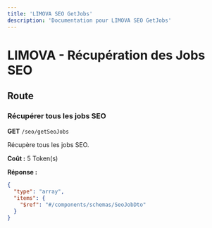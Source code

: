 ```yaml
---
title: 'LIMOVA SEO GetJobs'
description: 'Documentation pour LIMOVA SEO GetJobs'
---
```


# LIMOVA - Récupération des Jobs SEO

## Route

### Récupérer tous les jobs SEO
**GET** `/seo/getSeoJobs`

Récupère tous les jobs SEO.

**Coût :** 5 Token(s)

**Réponse :**
```json
{
  "type": "array",
  "items": {
    "$ref": "#/components/schemas/SeoJobDto"
  }
}
``` 
